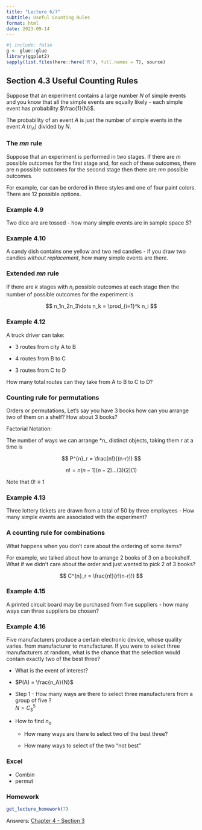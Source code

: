```yaml
---
title: "Lecture 6/7"
subtitle: Useful Counting Rules
format: html
date: 2023-09-14
---
```


```r
#| include: false
g <- glue::glue
library(ggplot2)
sapply(list.files(here::here('R'), full.names = T), source)
```

## Section 4.3 Useful Counting Rules

Suppose that an experiment contains a large number *N* of simple events and you know that all the simple events are equally likely - each simple event has probability $\frac{1}{N}$.

The probability of an event *A* is just the number of simple events in the event *A* ($n_A$) divided by *N*.

### The *mn* rule

Suppose that an experiment is performed in two stages. If there are *m* possible outcomes for the first stage and, for each of these outcomes, there are n possible outcomes for the second stage then there are $mn$ possible outcomes.

For example, car can be ordered in three styles and one of four paint colors. There are 12 possible options.

### Example 4.9

Two dice are are tossed - how many simple events are in sample space *S*?

### Example 4.10

A candy dish contains one yellow and two red candies - if you draw two candies *without replacement*, how many simple events are there.

### Extended *mn* rule

If there are *k* stages with $n_i$ possible outcomes at each stage then the number of possible outcomes for the experiment is

$$
n_1n_2n_3\dots n_k = \prod_{i=1}^k n_i
$$

### Example 4.12

A truck driver can take:

-   3 routes from city A to B

-   4 routes from B to C

-   3 routes from C to D

How many total routes can they take from A to B to C to D?

### Counting rule for permutations

Orders or permutations, Let's say you have 3 books how can you arrange two of them on a shelf? How about 3 books?

Factorial Notation:

The number of ways we can arrange \*n\_ distinct objects, taking them *r* at a time is

$$
P^{n}_r = \frac{n!}{(n-r)!}
$$

$$
n! = n(n-1)(n-2)\dots(3)(2)(1)
$$

Note that $0! \equiv 1$

### Example 4.13

Three lottery tickets are drawn from a total of 50 by three employees - How many simple events are associated with the experiment?

### A counting rule for combinations

What happens when you don't care about the ordering of some items?

For example, we talked about how to arrange 2 books of 3 on a bookshelf. What if we didn't care about the order and just wanted to pick 2 of 3 books?

$$
C^{n}_r = \frac{n!}{r!(n-r)!}
$$

### Example 4.15

A printed circuit board may be purchased from five suppliers - how many ways can three suppliers be chosen?

### Example 4.16

Five manufacturers produce a certain electronic device, whose quality varies. from manufacturer to manufacturer. If you were to select three manufacturers at random, what is the chance that the selection would contain exactly two of the best three?

-   What is the event of interest?

-   $P(A) = \frac{n_A}{N}$

-   Step 1 - How many ways are there to select three manufacturers from a group of five ?\
    $N = C^5_3$

-   How to find $n_a$

    -   How many ways are there to select two of the best three?

    -   How many ways to select of the two "not best"

### Excel

-   Combin
-   permut

### Homework

```r
get_lecture_homework(7)
```

Answers: [Chapter 4 - Section 3](/homework/chapter-04.qmd#section-4.3)